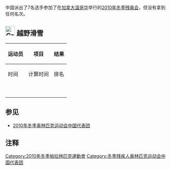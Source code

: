 {{Expand|time=2017-02-20T12:05:40+00:00}}
{{Infobox Country Paralympics
|NPC=CHN
|games=2010年冬季
|competitors= 7
|sports= 1
|flagbearer= [[程世帅|程世帅]]<ref>{{citeweb |url=http://www.paralympic.org/export/sites/default/Media_Centre/News/General_News/FLAG_BEARER_NOMINATIONS_Opening_Ceremony.pdf |title=残奥会开幕式旗手 |publisher=[[国际残疾人奥委会|IPC]] |date=2010年3月12日 |deadurl=yes |archiveurl=https://web.archive.org/web/20100620033748/http://paralympic.org/export/sites/default/Media_Centre/News/General_News/FLAG_BEARER_NOMINATIONS_Opening_Ceremony.pdf |archivedate=2010年6月20日 |accessdate=2010年3月19日 }}</ref>
|officials= 
|gold= 
|silver= 
|bronze= 
|rank= 
}}

中国派出了7名选手参加了在[[加拿大|加拿大]][[温哥华|温哥华]]举行的[[2010年冬季残奥会|2010年冬季残奥会]]，但没有拿到任何名次。

== [[File:Cross-country_skiing_-_Paralympic_pictogram.svg|30px]] 越野滑雪 ==
{{main|:en:Cross-country skiing at the 2010 Winter Paralympics}}
{|class="wikitable" style="font-size:90%"
|-
!rowspan="2"|运动员
!rowspan="2"|项目
!colspan="3"|结果
|-
!时间
!计算时间
!排名
|-
|rowspan=1|
|
|align="center"|
|align="center"|
|align="center"|
|-
|rowspan=1|
|
|align="center"|
|align="center"|
|align="center"|
|-
|rowspan=1|
|
|align="center"|
|align="center"|
|align="center"|
|-
|rowspan=1|
|
|align="center"|
|align="center"|
|align="center"|
|-
|rowspan=1|
|
|align="center"|
|align="center"|
|align="center"|
|-
|rowspan=1|
|
|align="center"|
|align="center"|
|align="center"|
|-
|rowspan=1|
|
|align="center"|
|align="center"|
|align="center"|
|}

== 参见 ==
* [[2010年冬季奥林匹克运动会中国代表团|2010年冬季奥林匹克运动会中国代表团]]

== 注释 ==
<references/>

[[Category:2010年冬季帕拉林匹克運動會|Category:2010年冬季帕拉林匹克運動會]]
[[Category:冬季残疾人奥林匹克运动会中国代表团|Category:冬季残疾人奥林匹克运动会中国代表团]]